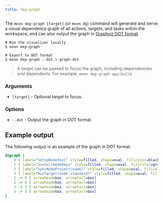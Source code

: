```yaml
---
title: dep-graph
---
```


The `moon dep-graph [target]` (or `moon dg`) command will generate and serve a visual dependency
graph of all actions, targets, and tasks within the workspace, and can also output the graph in
[Graphviz DOT format](https://graphviz.org/doc/info/lang.html).

```shell
# Run the visualizer locally
$ moon dep-graph

# Export to DOT format
$ moon dep-graph --dot > graph.dot
```

> A target can be passed to focus the graph, including dependencies _and_ dependents. For example,
> `moon dep-graph app:build`.

### Arguments

- `[target]` - Optional target to focus.

### Options

- `--dot` - Output the graph in DOT format.

## Example output

The following output is an example of the graph in DOT format.

```dot
digraph {
    0 [ label="SetupNodeTool" style=filled, shape=oval, fillcolor=black, fontcolor=white]
    1 [ label="InstallNodeDeps" style=filled, shape=oval, fillcolor=gray, fontcolor=black]
    2 [ label="SyncNodeProject(node)" style=filled, shape=oval, fillcolor=gray, fontcolor=black]
    3 [ label="RunTarget(node:standard)" style=filled, shape=oval, fillcolor=gray, fontcolor=black]
    1 -> 0 [ arrowhead=box, arrowtail=box]
    2 -> 0 [ arrowhead=box, arrowtail=box]
    3 -> 1 [ arrowhead=box, arrowtail=box]
    3 -> 2 [ arrowhead=box, arrowtail=box]
}
```
